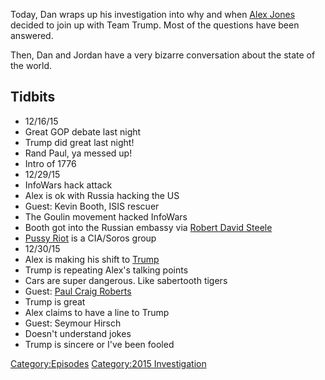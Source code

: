 {{DEFAULTSORT:
    #_EPISODE_0088:The 2015 Investigation Ends
}}{{Episode
    | title             = The 2015 Investigation Ends
    | caption           = Listen to this episode on [https://knowledgefight.libsyn.com/knowledge-fight-the-2015-investigation-ends Libsyn] [https://open.spotify.com/episode/3a9HlPpo9X0e3Ko5iEvjtv Spotify], Read the [[Transcript/88: The 2015 Investigation Ends|Unofficial Transcript]]
    | episodeNumber     = 88
    | length            = 02:14:47
    | airDate           = October 2, 2017
    | coverageStartDate = December 16, 2015
    | coverageEndDate   = December 30, 2015
    | episodeType       = [[:Category:2015 Investigation|2015 Investigation]]
    | appearance        = [[Rand Paul]], [[Kevin Booth]], [[Robert David Steele]], [[Pussy Riot]], [[George Soros]], [[Paul Craig Roberts]], [[Seymour Hirsch]]
    | oocDrop           = Hitler and Stalin, Complete Studs
    | previousEpisode   = [[87: Mark Richards Revisited]]
    | nextEpisode       = [[89: December 31, 2015]]
}}

{{Stub}}

Today, Dan wraps up his investigation into why and when [[Alex Jones]] decided to join up with Team Trump. Most of the questions have been answered.

Then, Dan and Jordan have a very bizarre conversation about the state of the world.

==Tidbits==

*12/16/15
*Great GOP debate last night
*Trump did great last night!
*Rand Paul, ya messed up!
*Intro of 1776
*12/29/15
*InfoWars hack attack
*Alex is ok with Russia hacking the US
*Guest: Kevin Booth, ISIS rescuer
*The Goulin movement hacked InfoWars
*Booth got into the Russian embassy via [[Robert David Steele]]
*[https://www.youtube.com/channel/UCQYcCfKYfYMcuCsem8z5CyQ Pussy Riot] is a CIA/Soros group
*12/30/15
*Alex is making his shift to [[Donald Trump|Trump]]
*Trump is repeating Alex's talking points
*Cars are super dangerous. Like sabertooth tigers
*Guest: [[Paul Craig Roberts]]
*Trump is great
*Alex claims to have a line to Trump
*Guest: Seymour Hirsch
*Doesn't understand jokes
*Trump is sincere or I've been fooled

[[Category:Episodes]]
[[Category:2015 Investigation]]
